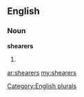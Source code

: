 ==English==

===Noun===
'''shearers'''

# {{plural of|[[shearer]]}}

[[Category:English plurals]]

[[ar:shearers]]
[[my:shearers]]